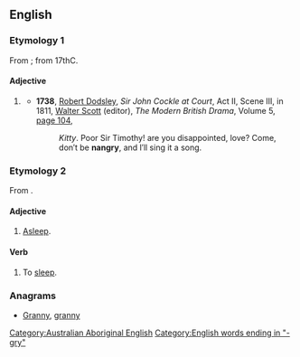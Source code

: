 ==English==

===Etymology 1===
From {{term|angry|lang=en}}; from 17thC.

====Adjective====
{{en-adj|?}}

# {{rare}} {{alternative form of|angry}}
#* '''1738''', [[w:Robert Dodsley|Robert Dodsley]], ''Sir John Cockle at Court'', Act II, Scene III, in 1811, [[w:Walter Scott|Walter Scott]] (editor), ''The Modern British Drama'', Volume 5, [http://books.google.com.au/books?id=0VcIAQAAIAAJ&pg=PA104&dq=%22nangry%22+-intitle:%22%22+-inauthor:%22%22&hl=en&sa=X&ei=UQm6T4znGYW3iQfXwIyFCQ&redir_esc=y#v=onepage&q=%22nangry%22%20-intitle%3A%22%22%20-inauthor%3A%22%22&f=false page 104],
#*: ''Kitty''. Poor Sir Timothy! are you disappointed, love? Come, don′t be '''nangry''', and I′ll sing it a song.

===Etymology 2===
From {{etyl|xdk}} {{term|nan-ga-rai||to sleep|lang=xdk}}.

====Adjective====
{{en-adj|-}}

# {{obsolete|Australian Aboriginal}} [[asleep|Asleep]].

====Verb====
{{head|en|verb}}

# {{obsolete|Australian Aboriginal}} To [[sleep]].

===Anagrams===
* [[Granny#English|Granny]], [[granny#English|granny]]

[[Category:Australian Aboriginal English]]
[[Category:English words ending in "-gry"]]